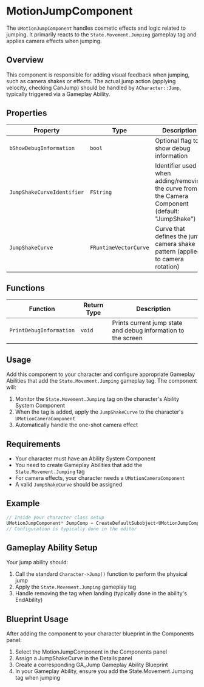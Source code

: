# MotionJumpComponent

The `UMotionJumpComponent` handles cosmetic effects and logic related to jumping. It primarily reacts to the `State.Movement.Jumping` gameplay tag and applies camera effects when jumping.

## Overview

This component is responsible for adding visual feedback when jumping, such as camera shakes or effects. The actual jump action (applying velocity, checking CanJump) should be handled by `ACharacter::Jump`, typically triggered via a Gameplay Ability.

## Properties

| Property | Type | Description |
|----------|------|-------------|
| `bShowDebugInformation` | `bool` | Optional flag to show debug information |
| `JumpShakeCurveIdentifier` | `FString` | Identifier used when adding/removing the curve from the Camera Component (default: "JumpShake") |
| `JumpShakeCurve` | `FRuntimeVectorCurve` | Curve that defines the jump camera shake pattern (applied to camera rotation) |

## Functions

| Function | Return Type | Description |
|----------|-------------|-------------|
| `PrintDebugInformation` | `void` | Prints current jump state and debug information to the screen |

## Usage

Add this component to your character and configure appropriate Gameplay Abilities that add the `State.Movement.Jumping` gameplay tag. The component will:

1. Monitor the `State.Movement.Jumping` tag on the character's Ability System Component
2. When the tag is added, apply the `JumpShakeCurve` to the character's `UMotionCameraComponent`
3. Automatically handle the one-shot camera effect

## Requirements

- Your character must have an Ability System Component
- You need to create Gameplay Abilities that add the `State.Movement.Jumping` tag
- For camera effects, your character needs a `UMotionCameraComponent`
- A valid `JumpShakeCurve` should be assigned

## Example

```cpp
// Inside your character class setup
UMotionJumpComponent* JumpComp = CreateDefaultSubobject<UMotionJumpComponent>(TEXT("JumpComponent"));
// Configuration is typically done in the editor
```

## Gameplay Ability Setup

Your jump ability should:

1. Call the standard `Character->Jump()` function to perform the physical jump
2. Apply the `State.Movement.Jumping` gameplay tag
3. Handle removing the tag when landing (typically done in the ability's EndAbility)

## Blueprint Usage

After adding the component to your character blueprint in the Components panel:

1. Select the MotionJumpComponent in the Components panel
2. Assign a JumpShakeCurve in the Details panel
3. Create a corresponding GA_Jump Gameplay Ability Blueprint
4. In your Gameplay Ability, ensure you add the State.Movement.Jumping tag when jumping 